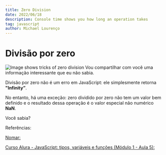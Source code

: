 ```yaml
---
title: Zero Division
date: 2022/06/18
description: Console time shows you how long an operation takes 
tag: javascript
author: Michael Lourenço
---
```


# Divisão por zero

<Image
  src="/images/SPT-DIVISAO-ZERO.png"
  alt="Image shows tricks of zero division"
  width={1278}
  height={856}
  priority
  className="next-image"
/>
Vou compartilhar com você uma informação interessante que eu não sabia.

Divisão por zero não é um erro em JavaScript: ele simplesmente retorna **"Infinity”**.

No entanto, há uma exceção: zero dividido por zero não tem um valor bem definido e o resultado dessa operação é o valor especial não numérico **NaN**.

Você sabia?

Referências:

[Nomar:](https://bit.ly/3AfQfqr)

[Curso Alura - JavaScript: tipos, variáveis e funções (Módulo 1 - Aula 5):](https://bit.ly/39u1IaR)